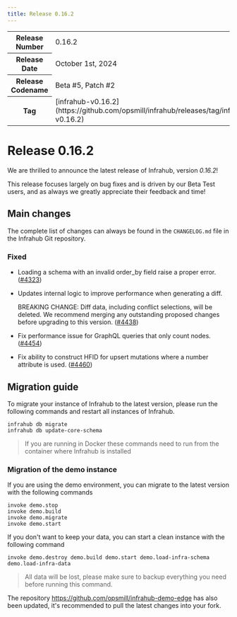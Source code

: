```yaml
---
title: Release 0.16.2
---
```

<table>
  <tbody>
    <tr>
      <th>Release Number</th>
      <td>0.16.2</td>
    </tr>
    <tr>
      <th>Release Date</th>
      <td>October 1st, 2024</td>
    </tr>
    <tr>
      <th>Release Codename</th>
      <td>Beta #5, Patch #2</td>
    </tr>
    <tr>
      <th>Tag</th>
      <td>[infrahub-v0.16.2](https://github.com/opsmill/infrahub/releases/tag/infrahub-v0.16.2)</td>
    </tr>
  </tbody>
</table>

# Release 0.16.2

We are thrilled to announce the latest release of Infrahub, version *0.16.2*!

This release focuses largely on bug fixes and is driven by our Beta Test users,
and as always we greatly appreciate their feedback and time!

## Main changes

The complete list of changes can always be found in the `CHANGELOG.md` file in the Infrahub Git repository.

### Fixed

- Loading a schema with an invalid order_by field raise a proper error. ([#4323](https://github.com/opsmill/infrahub/issues/4323))
- Updates internal logic to improve performance when generating a diff.

  BREAKING CHANGE: Diff data, including conflict selections, will be deleted. We recommend merging
  any outstanding proposed changes before upgrading to this version. ([#4438](https://github.com/opsmill/infrahub/issues/4438))
- Fix performance issue for GraphQL queries that only count nodes. ([#4454](https://github.com/opsmill/infrahub/issues/4454))
- Fix ability to construct HFID for upsert mutations where a number attribute is used. ([#4460](https://github.com/opsmill/infrahub/issues/4460))

## Migration guide

To migrate your instance of Infrahub to the latest version, please run the following commands and restart all instances of Infrahub.

<!-- vale off -->
```shell
infrahub db migrate
infrahub db update-core-schema
```
<!-- vale on -->

> If you are running in Docker these commands need to run from the container where Infrahub is installed

### Migration of the demo instance

If you are using the demo environment, you can migrate to the latest version with the following commands

```shell
invoke demo.stop
invoke demo.build
invoke demo.migrate
invoke demo.start
```

If you don't want to keep your data, you can start a clean instance with the following command

```shell
invoke demo.destroy demo.build demo.start demo.load-infra-schema demo.load-infra-data
```

> All data will be lost, please make sure to backup everything you need before running this command.

The repository https://github.com/opsmill/infrahub-demo-edge has also been updated, it's recommended to pull the latest changes into your fork.
